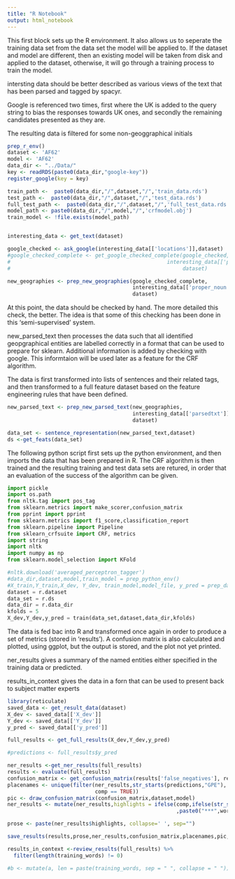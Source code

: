```yaml
---
title: "R Notebook"
output: html_notebook
---
```


This first block sets up the R environment.  It also allows us to seperate the training data set from the data set the model will be applied to.  If the dataset and model are different, then an existing model will be taken from disk and applied to the dataset, otherwise, it will go through a training process to train the model.

intersting data should be better described as various views of the text that has been parsed and tagged by spacyr.

Google is referenced two times, first where the UK is added to the query string to bias the responses towards UK ones, and secondly the remaining candidates presented as they are.

The resulting data is filtered for some non-geoggraphical initials

```r
prep_r_env()
dataset <- 'AF62'
model <- 'AF62'
data_dir <- "../Data/"
key <- readRDS(paste0(data_dir,"google-key"))
register_google(key = key)

train_path <-  paste0(data_dir,"/",dataset,"/",'train_data.rds')
test_path <-  paste0(data_dir,"/",dataset,"/",'test_data.rds')
full_test_path <-  paste0(data_dir,"/",dataset,"/",'full_test_data.rds')
model_path <- paste0(data_dir,"/",model,"/",'crfmodel.obj')
train_model <- !file.exists(model_path)


interesting_data <- get_text(dataset)

google_checked <- ask_google(interesting_data[['locations']],dataset)
#google_checked_complete <- get_google_checked_complete(google_checked, 
#                                                  interesting_data[['parsedtxt']],
#                                                       dataset)

new_geographies <- prep_new_geographies(google_checked_complete,
                                        interesting_data[['proper_noun']],
                                        dataset)
```

At this point, the data should be checked by hand.  The more detailed this check, the better.  The idea is that some of this checking has been done in this 'semi-supervised' system.


new_parsed_text then processes the data such that all identified geopgraphical entities are labelled correctly in a format that can be used to prepare for sklearn.  Additional information is added by checking with google.  This informtaion will be used later as a feature for the CRF algorithm.

The data is first transformed into lists of sentences and their related tags, and then transformed to a full feature dataset based on the feature engineering rules that have been defined.

```r


new_parsed_text <- prep_new_parsed_text(new_geographies,
                                        interesting_data[['parsedtxt']],
                                        dataset)

data_set <- sentence_representation(new_parsed_text,dataset)
ds <-get_feats(data_set)
```

The following python script  first sets up the python environment, and then imports the data that has been prepared in R. The CRF algorithm is then trained and the resulting training and test data sets are retured, in order that an evaluation of the success of the algorithm can be given.

```python
import pickle
import os.path
from nltk.tag import pos_tag
from sklearn.metrics import make_scorer,confusion_matrix
from pprint import pprint
from sklearn.metrics import f1_score,classification_report
from sklearn.pipeline import Pipeline
from sklearn_crfsuite import CRF, metrics
import string
import nltk
import numpy as np
from sklearn.model_selection import KFold

#nltk.download('averaged_perceptron_tagger')
#data_dir,dataset,model,train_model = prep_python_env()
#X_train,Y_train,X_dev, Y_dev, train_model,model_file, y_pred = prep_data_single(data_dir,dataset,model,train_model)
dataset = r.dataset
data_set = r.ds
data_dir = r.data_dir
kfolds = 5
X_dev,Y_dev,y_pred = train(data_set,dataset,data_dir,kfolds)


```

The data is fed bac into R and transformed once again in order to produce a set of metrics (stored in 'results').  A confusion matrix is also calculated and plotted, using ggplot, but the output is stored, and the plot not yet printed.

ner_results gives a summary of the named entities either specified in the training data or predicted. 

results_in_context gives the data in a forn that can be used to present back to subject matter experts


```r
library(reticulate)
saved_data <- get_result_data(dataset)
X_dev <- saved_data[['X_dev']]
Y_dev <- saved_data[['Y_dev']]
y_pred <- saved_data[['y_pred']]

full_results <- get_full_results(X_dev,Y_dev,y_pred)

#predictions <- full_results$y_pred

ner_results <-get_ner_results(full_results)
results <- evaluate(full_results)
confusion_matrix <- get_confusion_matrix(results['false_negatives'], results['true_positives'], results['true_negatives'], results['false_positives'])
placenames <- unique(filter(ner_results,str_starts(predictions,"GPE"),
                            comp == TRUE))
pic <- draw_confusion_matrix(confusion_matrix,dataset,model)
ner_results <- mutate(ner_results,highlights = ifelse(comp,ifelse(str_starts(predictions,"GPE"),paste0("++",word,"++"),word)
                                                      ,paste0("***",word,"***")))

prose <- paste(ner_results$highlights, collapse=' ', sep="")

save_results(results,prose,ner_results,confusion_matrix,placenames,pic,dataset)

results_in_context <-review_results(full_results) %>%
  filter(length(training_words) != 0)

#b <- mutate(a, len = paste(training_words, sep = " ", collapse = " "))

```


